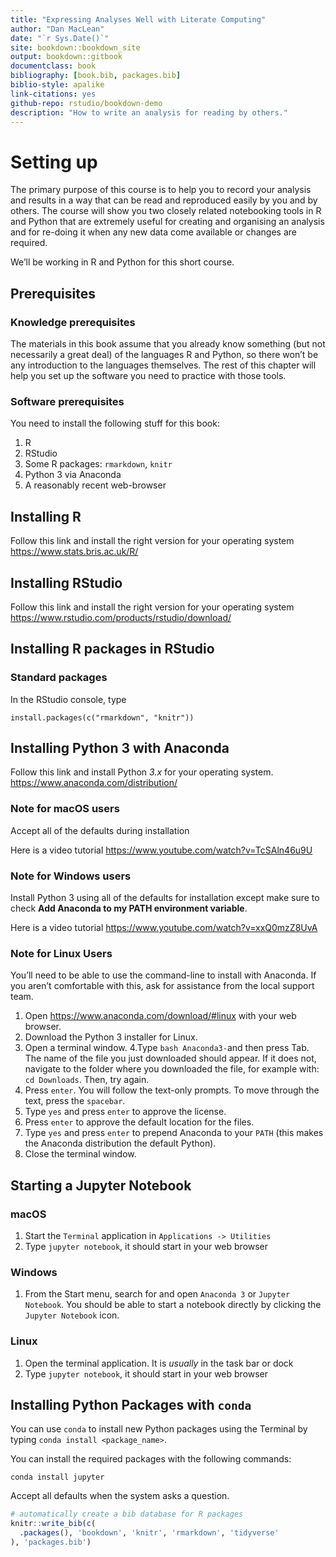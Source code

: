 ```yaml
--- 
title: "Expressing Analyses Well with Literate Computing"
author: "Dan MacLean"
date: "`r Sys.Date()`"
site: bookdown::bookdown_site
output: bookdown::gitbook
documentclass: book
bibliography: [book.bib, packages.bib]
biblio-style: apalike
link-citations: yes
github-repo: rstudio/bookdown-demo
description: "How to write an analysis for reading by others."
---
```


# Setting up

The primary purpose of this course is to help you to record your analysis and results in a way that can be read and reproduced easily by you and by others. The course will show you two closely related notebooking tools in R and Python that are extremely useful for creating and organising an analysis and for re-doing it when any new data come available or changes are required. 

We'll be working in R and Python for this short course.

## Prerequisites

### Knowledge prerequisites

The materials in this book assume that you already know something (but not necessarily a great deal) of the languages R and Python, so there won't be any introduction to the languages themselves. The rest of this chapter will help you set up the software you need to practice with those tools.  


### Software prerequisites

You need to install the following stuff for this book: 

 1. R
 2. RStudio
 3. Some R packages: `rmarkdown`, `knitr`
 1. Python 3 via Anaconda
 2. A reasonably recent web-browser



## Installing R

Follow this link and install the right version for your operating system [https://www.stats.bris.ac.uk/R/](https://www.stats.bris.ac.uk/R/)

## Installing RStudio

Follow this link and install the right version for your operating system [https://www.rstudio.com/products/rstudio/download/](https://www.rstudio.com/products/rstudio/download/)

## Installing R packages in RStudio

### Standard packages

In the RStudio console, type

`install.packages(c("rmarkdown", "knitr"))`

## Installing Python 3 with Anaconda

Follow this link and install Python _3.x_ for your operating system. [https://www.anaconda.com/distribution/](https://www.anaconda.com/distribution/)

### Note for macOS users

Accept all of the defaults during installation

Here is a video tutorial [https://www.youtube.com/watch?v=TcSAln46u9U](https://www.youtube.com/watch?v=TcSAln46u9U)

### Note for Windows users

Install Python 3 using all of the defaults for installation except make sure to check **Add Anaconda to my PATH environment variable**.

Here is a video tutorial [https://www.youtube.com/watch?v=xxQ0mzZ8UvA](https://www.youtube.com/watch?v=xxQ0mzZ8UvA)

### Note for Linux Users

You'll need to be able to use the command-line to install with Anaconda. If you aren't comfortable with this, ask for assistance from the local support team.

  1. Open [https://www.anaconda.com/download/#linux]() with your web browser.
  2. Download the Python 3 installer for Linux.
  3. Open a terminal window.
  4.Type `bash Anaconda3-`and then press Tab. The name of the file you just downloaded should appear. If it does not, navigate to the folder where you downloaded the file, for example with: `cd Downloads`. Then, try again.
  5. Press `enter`. You will follow the text-only prompts. To move through the text, press the `spacebar`. 
  6. Type `yes` and press `enter` to approve the license. 
  7. Press `enter` to approve the default location for the files. 
  8. Type `yes` and press `enter` to prepend Anaconda to your `PATH` (this makes the Anaconda distribution the default Python).
  9. Close the terminal window.

## Starting a Jupyter Notebook

### macOS
  
  1. Start the `Terminal` application in `Applications -> Utilities`
  2. Type `jupyter notebook`, it should start in your web browser
  
### Windows

  1. From the Start menu, search for and open `Anaconda 3` or `Jupyter Notebook`. You should be able to start a notebook directly by clicking the `Jupyter Notebook` icon.
  
### Linux

  1. Open the terminal application. It is _usually_ in the task bar or dock 
  2. Type `jupyter notebook`, it should start in your web browser
  
## Installing Python Packages with `conda`

You can use `conda` to install new Python packages using the Terminal by typing `conda install <package_name>`.

You can install the required packages with the following commands:

```
conda install jupyter
```

Accept all defaults when the system asks a question.




```r
# automatically create a bib database for R packages
knitr::write_bib(c(
  .packages(), 'bookdown', 'knitr', 'rmarkdown', 'tidyverse'
), 'packages.bib')
```
